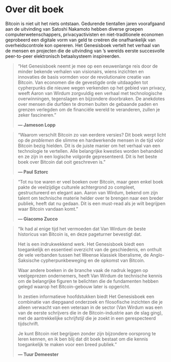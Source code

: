 # Over dit boek {.unnumbered}

Bitcoin is niet uit het niets ontstaan. Gedurende tientallen jaren voorafgaand aan de uitvinding van Satoshi Nakamoto hebben diverse groepen computerwetenschappers, privacyactivisten en niet-traditionele economen geprobeerd een digitale vorm van geld te creëren die onafhankelijk van overheidscontrole kon opereren. Het Genesisboek vertelt het verhaal van de mensen en projecten die de uitvinding van 's werelds eerste succesvolle peer-to-peer elektronisch betaalsysteem inspireerden.

> "Het Genesisboek neemt je mee op een eeuwenlange reis door de minder bekende verhalen van visionairs, wiens inzichten en innovaties de basis vormden voor de revolutionaire creatie van Bitcoin. Van economen die de gevestigde orde uitdaagden tot cypherpunks die nieuwe wegen verkenden op het gebied van privacy, weeft Aaron van Wirdum zorgvuldig een verhaal met technologische overwinningen, tegenslagen en bijzondere doorbraken. De anekdotes over mensen die durfden te dromen buiten de gebaande paden en grenzen verlegden om de financiële wereld te veranderen, zullen je zeker fascineren."
> 
> **— Jameson Lopp**

> "Waarom verschilt Bitcoin zo van eerdere versies? Dit boek werpt licht op de *problemen* die slimme en hardwerkende mensen in de tijd vóór Bitcoin bezig hielden. Dit is de juiste manier om het verhaal van een technologie te vertellen. Alle belangrijke kwesties worden behandeld en ze zijn in een logische volgorde gepresenteerd. Dit is het beste boek over Bitcoin dat ooit geschreven is."
> 
> **— Paul Sztorc**

> "Tot nu toe waren er veel boeken over Bitcoin, maar geen enkel boek pakte de veelzijdige culturele achtergrond zo compleet, gestructureerd en elegant aan. Aaron van Wirdum, bekend om zijn talent om technische materie helder over te brengen naar een breder publiek, heeft dat nu gedaan. Dit is een must-read als je wilt begrijpen waar Bitcoin vandaan komt."
> 
> **— Giacomo Zucco**

> "Ik had al enige tijd het vermoeden dat Van Wirdum de beste historicus van Bitcoin is, en deze pageturner bevestigt dat.
> 
> Het is een indrukwekkend werk. Het Genesisboek biedt een toegankelijk en essentieel overzicht van de geschiedenis, en onthult de vele verbanden tussen het Weense klassiek liberalisme, de Anglo-Saksische cypherpunkbeweging en de opkomst van Bitcoin.
> 
> Waar andere boeken in de branche vaak de nadruk leggen op veelgeprezen ondernemers, heeft Van Wirdum de technische kennis om de belangrijke figuren te belichten die de fundamenten hebben gelegd waarop het Bitcoin-gebouw later is opgericht.
> 
> In zestien informatieve hoofdstukken biedt Het Genesisboek een combinatie van diepgaand onderzoek en filosofische inzichten die je alleen verwacht van een veteraan in de sector (Van Wirdum was een van de eerste schrijvers die in de Bitcoin-industrie aan de slag ging), met de aantrekkelijke schrijfstijl die je zoekt in een gerespecteerd tijdschrift.
> 
> Je kunt Bitcoin niet begrijpen zonder zijn bijzondere oorsprong te leren kennen, en ik ben blij dat dit boek bestaat om die kennis toegankelijk te maken voor een breed publiek."
> 
> **— Tuur Demeester**
